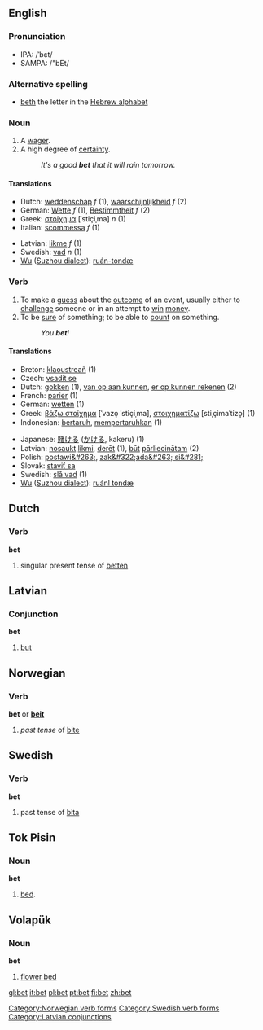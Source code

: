 ==English==

===Pronunciation===
*IPA: /ˈbεt/
*SAMPA: /"bEt/

===Alternative spelling===
* [[beth]] the letter in the [[Hebrew alphabet]]

===Noun===
{{en-noun|bet|bets}}

# A [[wager]].
# A high degree of [[certainty]].
#:''It's a good '''bet''' that it will rain tomorrow.''

====Translations====
{{top}}
*Dutch: [[weddenschap]] ''f'' (1), [[waarschijnlijkheid]] ''f'' (2)
*German: [[Wette]] ''f'' (1), [[Bestimmtheit]] ''f'' (2)
*Greek: [[στοίχημα]] [ˈstiçiˌma] ''n'' (1)
*Italian: [[scommessa]] ''f'' (1)
{{mid}}
*Latvian: [[likme]] ''f'' (1)
*Swedish: [[vad#Noun|vad]] ''n'' (1)
*[[w:Wu (linguistics)|Wu]] ([[w:Suzhou dialect|Suzhou dialect]]): [[ruán-tondæ]]
{{bottom}}

=== Verb ===
{{irregverb|'''to bet'''|'''[[bets]]'''|'''bet '''or''' [[betted]]'''|'''bet '''or '''[[betted]]'''|'''[[betting]]'''}}
# To make a [[guess]] about the [[outcome]] of an event, usually either to [[challenge]] someone or in an attempt to [[win]] [[money]].
# To be [[sure]] of something; to be able to [[count]] on something.
#: ''You '''bet'''!''

====Translations====
{{top}}
*Breton: [[klaoustreañ]] (1)
*Czech: [[vsadit se]]  
*Dutch: [[gokken]] (1), [[van op aan kunnen]], [[er op kunnen rekenen]] (2)
*French: [[parier]] (1)
*German: [[wetten]] (1)
*Greek: [[βάζω στοίχημα]] [ˈvazo̞ ˈstiçiˌma], [[στοιχηματίζω]] [stiˌçimaˈtizo̞] (1)
*Indonesian: [[taruh|bertaruh]], [[taruh|mempertaruhkan]] (1)
{{mid}}
*Japanese: [[賭ける]] ([[かける]], kakeru) (1)
*Latvian: [[nosaukt]] [[likme|likmi]], [[derēt]] (1), [[būt]] [[pārliecināts|pārliecinātam]] (2)
*Polish: [[postawi&#263;]], [[zak&#322;ada&#263; si&#281;]]
*Slovak: [[staviť sa]]  
*Swedish: [[slå vad]] (1)
*[[w:Wu (linguistics)|Wu]] ([[w:Suzhou dialect|Suzhou dialect]]): [[ruánl tondæ]]
{{bottom}}

==Dutch==
===Verb===
'''bet'''

# singular present tense of [[betten]]

==Latvian==
===Conjunction===
'''bet'''
# [[but]]

==Norwegian==
===Verb===
[[Category:Norwegian verb forms]]
'''bet''' or '''[[beit]]'''
#''past tense'' of [[bite#Norwegian|bite]]

==Swedish==
===Verb===
'''bet'''

# past tense of [[bita]]
[[Category:Swedish verb forms]]

==Tok Pisin==
===Noun===
'''bet'''

# [[bed]].

== Volapük == 
=== Noun === 
'''bet'''

# [[flower bed]]

[[Category:Latvian conjunctions]]

[[gl:bet]]
[[it:bet]]
[[pl:bet]]
[[pt:bet]]
[[fi:bet]]
[[zh:bet]]